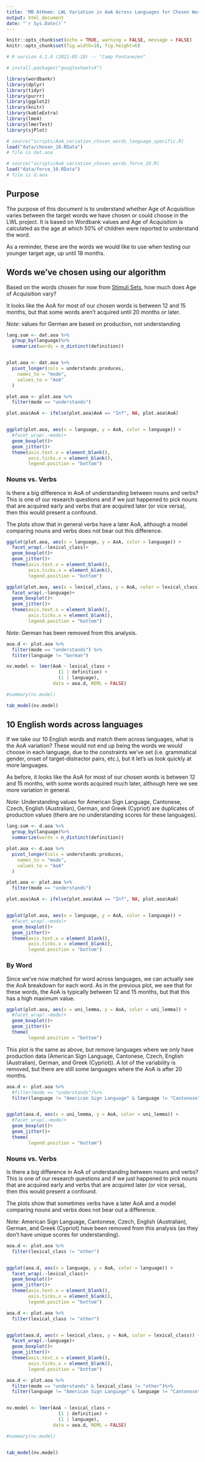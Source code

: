 ```yaml
---
title: 'MB AtHome: LWL Variation in AoA Across Languages for Chosen Words'
output: html_document
date: "`r Sys.Date()`"
---
```


```r
knitr::opts_chunk$set(echo = TRUE, warning = FALSE, message = FALSE)
knitr::opts_chunk$set(fig.width=10, fig.height=6) 

# R version 4.1.0 (2021-05-18) -- "Camp Pontanezen"

# install.packages("googlesheets4")

library(wordbankr)
library(dplyr)
library(tidyr)
library(purrr)
library(ggplot2)
library(knitr)
library(kableExtra)
library(lme4)
library(lmerTest)
library(sjPlot)

# source("scripts/AoA_variation_chosen_words_language_specific.R)
load("data/chosen_10.RData")
# file is dat.aoa

# source("scripts/AoA_variation_chosen_words_force_10.R)
load("data/force_10.RData")
# file is d.aoa


```

## Purpose

The purpose of this document is to understand whether Age of Acquisition varies between the target words we have chosen or could choose in the LWL project. It is based on Wordbank values and Age of Acquisition is calculated as the age at which 50% of children were reported to understand the word.

As a reminder, these are the words we would like to use when testing our younger target age, up until 18 months.


## Words we've chosen using our algorithm

Based on the words chosen for now from [Stimuli Sets](https://docs.google.com/spreadsheets/d/1NNvla8KH0S-APkMg33n8AezOtrbWNv_IkiGV7Hzs710/edit#gid=0), how much does Age of Acquisition vary? 

It looks like the AoA for most of our chosen words is between 12 and 15 months, but that some words aren't acquired until 20 months or later.

*Note*: values for German are based on production, not understanding

```r

lang.sum <- dat.aoa %>%
  group_by(language)%>%
  summarize(words = n_distinct(definition))


plot.aoa <- dat.aoa %>%
  pivot_longer(cols = understands:produces,
    names_to = "mode",
    values_to = "AoA"
  )

plot.aoa <- plot.aoa %>%
  filter(mode == "understands")

plot.aoa$AoA <- ifelse(plot.aoa$AoA == "Inf", NA, plot.aoa$AoA)


ggplot(plot.aoa, aes(x = language, y = AoA, color = language)) +
  #facet_wrap(.~mode)+
  geom_boxplot()+
  geom_jitter()+
  theme(axis.text.x = element_blank(),
        axis.ticks.x = element_blank(),
        legend.position = "bottom")

```



### Nouns vs. Verbs

Is there a big difference in AoA of understanding between nouns and verbs? This is one of our research questions and if we just happened to pick nouns that are acquired early and verbs that are acquired later (or vice versa), then this would present a confound. 

The plots show that in general verbs have a later AoA, although a model comparing nouns and verbs does not bear out this difference.

```r

ggplot(plot.aoa, aes(x = language, y = AoA, color = language)) +
  facet_wrap(.~lexical_class)+
  geom_boxplot()+
  geom_jitter()+
  theme(axis.text.x = element_blank(),
        axis.ticks.x = element_blank(),
        legend.position = "bottom")


```

```r

ggplot(plot.aoa, aes(x = lexical_class, y = AoA, color = lexical_class)) +
  facet_wrap(.~language)+
  geom_boxplot()+
  geom_jitter()+
  theme(axis.text.x = element_blank(),
        axis.ticks.x = element_blank(),
        legend.position = "bottom")


```


*Note*: German has been removed from this analysis.

```r


aoa.d <- plot.aoa %>%
  filter(mode == "understands") %>%
  filter(language != "German")

nv.model <- lmer(AoA ~ lexical_class +
                   (1 | definition) +
                   (1 | language),
                 data = aoa.d, REML = FALSE)

#summary(nv.model)

tab_model(nv.model)

```






## 10 English words across languages

If we take our 10 English words and match them across languages, what is the AoA variation? These would not end up being the words we would choose in each language, due to the constraints we've set (i.e. grammatical gender, onset of target-distractor pairs, etc.), but it let's us look quickly at more languages. 

As before, it looks like the AoA for most of our chosen words is between 12 and 15 months, with some words acquired much later, although here we see more variation in general.

*Note*: Understanding values for American Sign Language, Cantonese, Czech, English (Australian), German, and Greek (Cypriot) are duplicates of production values (there are no understanding scores for these languages).

```r

lang.sum <- d.aoa %>%
  group_by(language)%>%
  summarize(words = n_distinct(definition))

plot.aoa <- d.aoa %>%
  pivot_longer(cols = understands:produces,
    names_to = "mode",
    values_to = "AoA"
  )

plot.aoa <- plot.aoa %>%
  filter(mode == "understands")

plot.aoa$AoA <- ifelse(plot.aoa$AoA == "Inf", NA, plot.aoa$AoA)


ggplot(plot.aoa, aes(x = language, y = AoA, color = language)) +
  #facet_wrap(.~mode)+
  geom_boxplot()+
  geom_jitter()+
  theme(axis.text.x = element_blank(),
        axis.ticks.x = element_blank(),
        legend.position = "bottom")


```

### By Word

Since we've now matched for word across languages, we can actually see the AoA breakdown for each word. As in the previous plot, we see that for these words, the AoA is typically between 12 and 15 months, but that this has a high maximum value.

```r

ggplot(plot.aoa, aes(x = uni_lemma, y = AoA, color = uni_lemma)) +
  #facet_wrap(.~mode)+
  geom_boxplot()+
  geom_jitter()+
  theme(
        legend.position = "bottom")

```

This plot is the same as above, but remove languages where we only have production data (American Sign Language, Cantonese, Czech, English (Australian), German, and Greek (Cypriot)). A lot of the variability is removed, but there are still some languages where the AoA is after 20 months.



```r

aoa.d <- plot.aoa %>%
  #filter(mode == "understands")%>%
  filter(language != "American Sign Language" & language != "Cantonese" & language != "Czech" & language != "English (Australian)" & language != "German" & language != "Greek (Cypriot)")


ggplot(aoa.d, aes(x = uni_lemma, y = AoA, color = uni_lemma)) +
  #facet_wrap(.~mode)+
  geom_boxplot()+
  geom_jitter()+
  theme(
        legend.position = "bottom")

```


### Nouns vs. Verbs

Is there a big difference in AoA of understanding between nouns and verbs? This is one of our research questions and if we just happened to pick nouns that are acquired early and verbs that are acquired later (or vice versa), then this would present a confound. 

The plots show that sometimes verbs have a later AoA and a model comparing nouns and verbs does not bear out a difference.

*Note*: American Sign Language, Cantonese, Czech, English (Australian), German, and Greek (Cypriot) have been removed from this analysis (as they don't have unique scores for understanding).



```r

aoa.d <- plot.aoa %>%
  filter(lexical_class != "other")


ggplot(aoa.d, aes(x = language, y = AoA, color = language)) +
  facet_wrap(.~lexical_class)+
  geom_boxplot()+
  geom_jitter()+
  theme(axis.text.x = element_blank(),
        axis.ticks.x = element_blank(),
        legend.position = "bottom")


```

```r

aoa.d <- plot.aoa %>%
  filter(lexical_class != "other")


ggplot(aoa.d, aes(x = lexical_class, y = AoA, color = lexical_class)) +
  facet_wrap(.~language)+
  geom_boxplot()+
  geom_jitter()+
  theme(axis.text.x = element_blank(),
        axis.ticks.x = element_blank(),
        legend.position = "bottom")


```

```r


aoa.d <- plot.aoa %>%
  filter(mode == "understands" & lexical_class != "other")%>%
  filter(language != "American Sign Language" & language != "Cantonese" & language != "Czech" & language != "English (Australian)" & language != "German" & language != "Greek (Cypriot)")


nv.model <- lmer(AoA ~ lexical_class +
                   (1 | definition) +
                   (1 | language),
                 data = aoa.d, REML = FALSE)

#summary(nv.model)


tab_model(nv.model)

```









